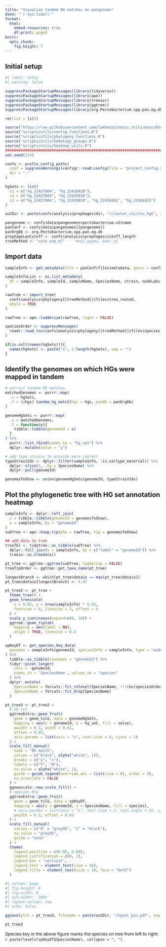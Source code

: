 ```yaml
---
title: "Visualize tandem HG matches on pangenome"
date: "`r Sys.time()`"
format: 
  html: 
    embed-resources: true
    df-print: paged
knitr: 
  opts_chunk:
    fig.height: 7
---
```


## Initial setup

```r
#| label: setup
#| warning: false

suppressPackageStartupMessages(library(tidyverse))
suppressPackageStartupMessages(library(ape))
suppressPackageStartupMessages(library(treeio))
suppressPackageStartupMessages(library(ggtree))
suppressPackageStartupMessages(library(org.Pectobacterium.spp.pan.eg.db))

rm(list = ls())

source("https://raw.githubusercontent.com/lakhanp1/omics_utils/main/RScripts/utils.R")
source("scripts/utils/config_functions.R")
source("scripts/utils/phylogeny_functions.R")
source("scripts/utils/homology_groups.R")
source("scripts/utils/heatmap_utils.R")
################################################################################
set.seed(124)

confs <- prefix_config_paths(
  conf = suppressWarnings(configr::read.config(file = "project_config.yaml")),
  dir = "."
)

hgSets <- list(
  s1 = c("hg_22427604", "hg_22426828"),
  s2 = c("hg_22427604", "hg_22426818"),
  s3 = c("hg_22427604", "hg_22426820", "hg_22426802", "hg_22426815")
)

outDir <- paste(confs$analysis$prophages$dir, "/cluster_viz/ctv_hgt", sep = "")

pangenome <- confs$data$pangenomes$pectobacterium.v2$name
panConf <- confs$data$pangenomes[[pangenome]]
panOrgDb <- org.Pectobacterium.spp.pan.eg.db
prophageLenCutoff <- confs$analysis$prophages$cutoff_length
treeMethod <- "core_snp_ml"     #ani_upgma, kmer_nj

```

## Import data

```r
sampleInfo <- get_metadata(file = panConf$files$metadata, genus = confs$genus)

sampleInfoList <- as.list_metadata(
  df = sampleInfo, sampleId, sampleName, SpeciesName, strain, nodeLabs, genomeId 
)

rawTree <- import_tree(
  confs$analysis$phylogeny[[treeMethod]]$files$tree_rooted,
  phylo = TRUE
)

rawTree <- ape::ladderize(rawTree, right = FALSE)

speciesOrder <- suppressMessages(
  readr::read_tsv(confs$analysis$phylogeny[[treeMethod]]$files$species_order)
)

if(is.null(names(hgSets))){
  names(hgSets) <- paste("s", 1:length(hgSets), sep = "")
}
```

## Identify the genomes on which HGs were mapped in tandem

```r
# extract tandem HG matches
matchedGenomes <- purrr::map(
  .x = hgSets,
  .f = \(hgs) tandem_hg_match(hgs = hgs, pandb = panOrgDb)
)

genomeHgSets <- purrr::map(
  .x = matchedGenomes,
  .f = function(x){
    tibble::tibble(genomeId = x)
  }
) %>% 
  purrr::list_rbind(names_to = "hg_set") %>% 
  dplyr::mutate(value = "y")

# add type strains to provide more context
typeStrainIds <- dplyr::filter(sampleInfo, !is.na(type_material)) %>%
  dplyr::slice(1, .by = SpeciesName) %>% 
  dplyr::pull(genomeId)

genomesToShow <- union(genomeHgSets$genomeId, typeStrainIds)
```

## Plot the phylogenetic tree with HG set annotation heatmap

```r

sampleInfo <- dplyr::left_join(
  x = tibble::tibble(genomeId = genomesToShow),
  y = sampleInfo, by = "genomeId"
)
subTree <- ape::keep.tip(phy = rawTree, tip = genomesToShow)

## add data to tree
treeTbl <- tidytree::as_tibble(subTree) %>%
  dplyr::full_join(y = sampleInfo, by = c("label" = "genomeId")) %>%
  treeio::as.treedata()

pt_tree <- ggtree::ggtree(subTree, ladderize = FALSE)
treeTipOrder <- ggtree::get_taxa_name(pt_tree)

longestBranch <- which(pt_tree$data$x == max(pt_tree$data$x))
pt_tree$data$x[longestBranch] <- 0.47

```

```r

pt_tree2 <- pt_tree +
  theme_tree() +
  geom_treescale(
    x = 0.01, y = nrow(sampleInfo) * 0.95,
    fontsize = 8, linesize = 2, offset = 4
  ) +
  scale_y_continuous(expand=c(0, 10)) +
  ggtree::geom_tiplab(
    mapping = aes(label = NA),
    align = TRUE, linesize = 0.4
  )

spKeyDf <- get_species_key_data(
  genomes = sampleInfo$genomeId, speciesInfo = sampleInfo, type = 'wide'
) %>% 
  tibble::as_tibble(rownames = "genomeId") %>%
  tidyr::pivot_longer(
    cols = -genomeId,
    names_to = 'SpeciesName', values_to = "species"
  ) %>%
  dplyr::mutate(
    SpeciesName = forcats::fct_relevel(SpeciesName, !!!rev(speciesOrder$SpeciesName)),
    SpeciesName = forcats::fct_drop(SpeciesName)
  )

pt_tree3 <- pt_tree2 +
  # HG set
  ggtreeExtra::geom_fruit(
    geom = geom_tile, data = genomeHgSets,
    mapping = aes(y = genomeId, x = hg_set, fill = value),
    pwidth = 0.1, width = 0.01,
    offset = 0.03,
    axis.params = list(axis = "x", text.size = 4, vjust = 1)
  ) +
  scale_fill_manual(
    name = "HG match",
    values = c("black", alpha("white", 1)),
    breaks = c("y", "n"),
    labels = c("Y", "N"),
    na.value = alpha("white", 1),
    guide = guide_legend(override.aes = list(size = 6), order = 2),
    na.translate = FALSE
  ) +
  ggnewscale::new_scale_fill() +
  # species key
  ggtreeExtra::geom_fruit(
    geom = geom_tile, data = spKeyDf,
    mapping = aes(y = genomeId, x = SpeciesName, fill = species),
    # axis.params = list(axis = "x", text.size = 2, text.angle = 45, vjust = 1),
    pwidth = 0.2, offset = 0.03
  ) +
  scale_fill_manual(
    values = c("0" = "grey95", "1" = "black"),
    na.value = "grey95",
    guide = "none"
  ) +
  theme(
    legend.position = c(0.05, 0.80),
    legend.justification = c(0, 1),
    legend.box = "vertical",
    legend.text = element_text(size = 16),
    legend.title = element_text(size = 18, face = "bold")
  )

```


```r
#| column: page 
#| fig-height: 8
#| fig-width: 8
#| out-width: '100%'
#| layout-valign: top
#| echo: false

ggsave(plot = pt_tree3, filename = paste(outDir, "/hgset_pav.pdf", sep = ""), width = 8, height = 10)

pt_tree3

```

Species key in the above figure marks the species on tree from left to right:
`r paste(levels(spKeyDf$SpeciesName), collapse = ", ")`.

